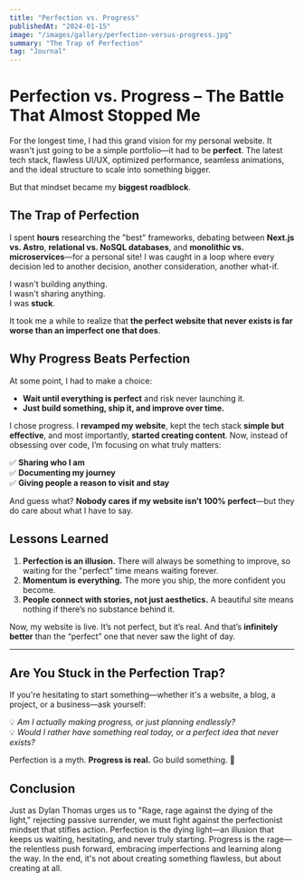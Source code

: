 ```yaml
---
title: "Perfection vs. Progress"
publishedAt: "2024-01-15"
image: "/images/gallery/perfection-versus-progress.jpg"
summary: "The Trap of Perfection"
tag: "Journal"
---
```


# **Perfection vs. Progress – The Battle That Almost Stopped Me**  

For the longest time, I had this grand vision for my personal website. It wasn't just going to be a simple portfolio—it had to be **perfect**. The latest tech stack, flawless UI/UX, optimized performance, seamless animations, and the ideal structure to scale into something bigger.  

But that mindset became my **biggest roadblock**.  

## **The Trap of Perfection**  

I spent **hours** researching the "best" frameworks, debating between **Next.js vs. Astro**, **relational vs. NoSQL databases**, and **monolithic vs. microservices**—for a personal site! I was caught in a loop where every decision led to another decision, another consideration, another what-if.  

I wasn't building anything.  
I wasn't sharing anything.  
I was **stuck**.  

It took me a while to realize that **the perfect website that never exists is far worse than an imperfect one that does**.  

## **Why Progress Beats Perfection**  

At some point, I had to make a choice:  
- **Wait until everything is perfect** and risk never launching it.  
- **Just build something, ship it, and improve over time.**  

I chose progress. I **revamped my website**, kept the tech stack **simple but effective**, and most importantly, **started creating content**. Now, instead of obsessing over code, I’m focusing on what truly matters:  

✅ **Sharing who I am**  
✅ **Documenting my journey**  
✅ **Giving people a reason to visit and stay**  

And guess what? **Nobody cares if my website isn’t 100% perfect**—but they do care about what I have to say.  

## **Lessons Learned**  

1. **Perfection is an illusion.** There will always be something to improve, so waiting for the "perfect" time means waiting forever.  
2. **Momentum is everything.** The more you ship, the more confident you become.  
3. **People connect with stories, not just aesthetics.** A beautiful site means nothing if there’s no substance behind it.  

Now, my website is live. It’s not perfect, but it’s real. And that’s **infinitely better** than the “perfect” one that never saw the light of day.  

---

## **Are You Stuck in the Perfection Trap?**  

If you're hesitating to start something—whether it's a website, a blog, a project, or a business—ask yourself:  

💡 *Am I actually making progress, or just planning endlessly?*  
💡 *Would I rather have something real today, or a perfect idea that never exists?*  

Perfection is a myth. **Progress is real.** Go build something. 🚀

## **Conclusion**

Just as Dylan Thomas urges us to "Rage, rage against the dying of the light," rejecting passive surrender, we must fight against the perfectionist mindset that stifles action. Perfection is the dying light—an illusion that keeps us waiting, hesitating, and never truly starting. Progress is the rage—the relentless push forward, embracing imperfections and learning along the way. In the end, it's not about creating something flawless, but about creating at all.